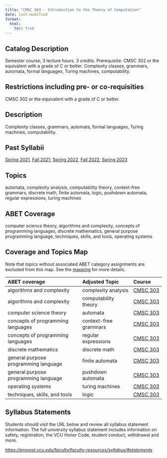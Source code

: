 ```yaml
---
title: "CMSC 303 - Introduction to the Theory of Computation"
date: last-modified
format:
  html:
    toc: true
---
```


## Catalog Description

Semester course; 3 lecture hours. 3 credits. Prerequisite: CMSC 302 or the equivalent with a grade of C or better. Complexity classes, grammars, automata, formal languages, Turing machines, computability.


## Restrictions including pre- or co-requisities
 
CMSC 302 or the equivalent with a grade of C or better.

## Description

Complexity classes, grammars, automata, formal languages, Turing machines, computability.

## Past Syllabii

<a href='./202120/CMSC_303_Syllabus_Spring_2021.pdf'>Spring 2021</a>, <a href='./202210/CMSC_303_Syllabus_Fall_2021.pdf'>Fall 2021</a>, <a href='./202220/CMSC_303_Syllabus_Spring_2022.pdf'>Spring 2022</a>, <a href='./202310/CMSC_303_Syllabus_Fall_2022.pdf'>Fall 2022</a>, <a href='./202320/CMSC_303_Syllabus_Spring_2023.pdf'>Spring 2023</a>

## Topics

automata, complexity analysis, computability theory, context-free grammars, discrete math, finite automata, logic, pushdown automata, regular expressions, turing machines

## ABET Coverage

computer science theory, algorithms and complexity, concepts of programming languages, discrete mathematics, general purpose programming language, techniques, skills, and tools, operating systems

## Coverage and Topics Map

Note that topics without associated ABET category assignments are excluded from this map.  See the [mapping](https://docs.google.com/spreadsheets/d/1qrN3L7eRLsM-aVMHYaLQN-FMYtrTJf0_h6dLKlUdPkk/edit#gid=338318647) for more details.

ABET coverage                         Adjusted Topic         Course
------------------------------------  ---------------------  ----------------------------------
algorithms and complexity             complexity analysis    <a href='CMSC303.qmd'>CMSC 303</a>
algorithms and complexity             computability theory   <a href='CMSC303.qmd'>CMSC 303</a>
computer science theory               automata               <a href='CMSC303.qmd'>CMSC 303</a>
concepts of programming languages     context-free grammars  <a href='CMSC303.qmd'>CMSC 303</a>
concepts of programming languages     regular expressions    <a href='CMSC303.qmd'>CMSC 303</a>
discrete mathematics                  discrete math          <a href='CMSC303.qmd'>CMSC 303</a>
general purpose programming language  finite automata        <a href='CMSC303.qmd'>CMSC 303</a>
general purpose programming language  pushdown automata      <a href='CMSC303.qmd'>CMSC 303</a>
operating systems                     turing machines        <a href='CMSC303.qmd'>CMSC 303</a>
techniques, skills, and tools         logic                  <a href='CMSC303.qmd'>CMSC 303</a>


## Syllabus Statements

Students should visit the URL below and review all syllabus statement information. The full university syllabus statement includes information on safety, registration, the VCU Honor Code, student conduct, withdrawal and more.

*<https://provost.vcu.edu/faculty/faculty-resources/syllabus/#statements>*


